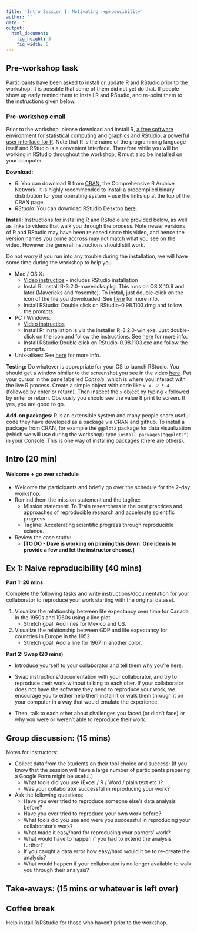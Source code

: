 ```yaml
---
title: 'Intro Session 1: Motivating reproducibility'
author: ''
date: ''
output:
  html_document:
    fig_height: 3
    fig_width: 6
---
```


## Pre-workshop task

Participants have been asked to install or update R and RStudio prior to the workshop. It is possible that some of them did not yet do that. If people show up early remind them to install R and RStudio, and re-point them to the  instructions given below.

### Pre-workshop email

Prior to the workshop, please download and install R, [a free software environment for statistical computing and graphics](http://www.r-project.org/) and RStudio, [a powerful user interface for R](http://www.rstudio.com/). Note that R is the name of the programming language itself and RStudio is a convenient interface. Therefore while you will be working in RStudio throughout the workshop, R must also be installed on your computer. 

**Download:** 

* *R*: You can download R from [CRAN](http://cran.r-project.org/), the Comprehensive R Archive Network. It is highly recommended to install a precompiled binary distribution for your operating system – use the links up at the top of the CRAN page.
* *RStudio*: You can download RStudio Desktop [here](http://www.rstudio.com/products/rstudio/download/).

**Install:** Instructions for installing R and RStudio are provided below, as well as links to videos that walk you through the process. Note newer versions of R and RStudio may have been released since this video, and hence the version names you come accross may not match what you see on the video. However the general instructions should still work.

Do not worry if you run into any trouble during the installation, we will have some time during the workshop to help you.

* Mac / OS X: 
    * [Video instructios](https://www.youtube.com/watch?v=Ywj6yNfc5nM) - includes RStudio installation
    * Instal R: Install R-3.2.0-mavericks.pkg. This runs on OS X 10.9 and later (Mavericks and Yosemite). To install, just double-click on the icon of the file you downloaded. See [here](http://cran.r-project.org/doc/manuals/r-release/R-admin.html#Installing-R-under-OS-X for) for more info.
    * Install RStudio: Double click on RStudio-0.98.1103.dmg and follow the prompts.
* PC / Windows: 
    * [Video instructios](https://www.youtube.com/watch?v=eD07NznguA4)
    * Install R: Installation is via the installer R-3.2.0-win.exe. Just double-click on the icon and follow the instructions. See [here](http://cran.r-project.org/doc/manuals/r-release/R-admin.html#Installing-R-under-Windows) for more info.
    * Install RStudio:Double click on RStudio-0.98.1103.exe and follow the prompts.
* Unix-alikes: See [here](http://cran.r-project.org/doc/manuals/r-release/R-admin.html#Installing-R-under-Unix_002dalikes) for more info. 

**Testing:** Do whatever is appropriate for your OS to launch RStudio. You should get a window similar to the screenshot you see in the video [here](http://www.rstudio.com/products/rstudio/). Put your cursor in the pane labelled *Console*, which is where you interact with the live R process. Create a simple object with code like `x <- 2 * 4` (followed by enter or return). Then inspect the `x` object by typing `x` followed by enter or return. Obviously you should see the value 8 print to screen. If yes, you are good to go.

**Add-on packages: **R is an extensible system and many people share useful code they have developed as a package via CRAN and github. To install a package from CRAN, for example the `ggplot2` package for data visualization (which we will use during the workshop) type `install.packages("ggplot2")` in your Console. This is one way of installing packages (there are others).

## Intro (20 min)

#### Welcome + go over schedule

* Welcome the participants and briefly go over the schedule for the 2-day workshop.
* Remind them the mission statement and the tagline:
    * Mission statement: To Train researchers in the best practices and approaches of reproducible research and accelerate scientific progress
    * Tagline: Accelerating scientific progress through reproducible science. 
* Review the case study:
    * **[TO DO - Dave is working on pinning this down. One idea is to provide a few and let the instructor choose.]**

## Ex 1: Naive reproducibility (40 mins)

**Part 1: 20 mins**

Complete the following tasks and write instructions/documentation for your collaborator to reproduce your work starting with the original dataset.

1. Visualize the relationship between life expectancy over time for Canada in the 1950s and 1960s using a line plot.
    * Stretch goal: Add lines for Mexico and US.

2. Visualize the relationship between GDP and life expectancy for countries in Europe in the 1952.
    * Stretch goal: Add a line for 1967 in another color.

**Part 2: Swap (20 mins)**

- Introduce yourself to your collaborator and tell them why you're here.

- Swap instructions/documentation with your collaborator, and try to reproduce their work without talking to each oher. If your collaborator does not have the software they need to reproduce your work, we encourage you to either help them install it or walk them through it on your computer in a way that would emulate the experience.

- Then, talk to each other about challenges you faced (or didn't face) or why you were or weren't able to reproduce their work.

## Group discussion: (15 mins)

Notes for instructors:

* Collect data from the students on their tool choice and success: (If you know that the session will have a large number of participants preparing a Google Form might be useful.)
    * What tools did you use (Excel / R / Word / plain text etc.)?
    * Was your collaborator successful in reproducing your work?

* Ask the following questions:
    * Have you ever tried to reproduce someone else's data analysis before?
    * Have you ever tried to reproduce your own work before?
    * What tools did you use and were you successful in reproducing your collaborator's work?
    * What made it easy/hard for reproducing your parners' work?
    * What would have to happen if you had to extend the analysis further?
    * If you caught a data error how easy/hard would it be to re-create the analysis?
    * What would happen if your collaborator is no longer available to walk you through their analysis?

## Take-aways: (15 mins or whatever is left over)


## Coffee break

Help install R/RStudio for those who haven't prior to the workshop.
